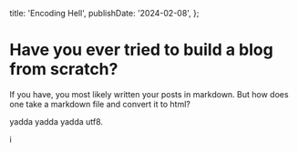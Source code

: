   title: 'Encoding Hell',
  publishDate: '2024-02-08',
};

# Have you ever tried to build a blog from scratch? 

If you have, you most likely written your posts in markdown. But how does one take a markdown file and convert it to html?

yadda yadda yadda utf8.

i
